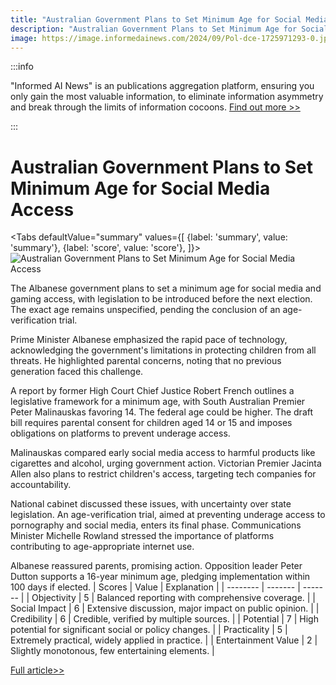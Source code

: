 ```yaml
---
title: "Australian Government Plans to Set Minimum Age for Social Media Access"
description: "Australian Government Plans to Set Minimum Age for Social Media Access"
image: https://image.informedainews.com/2024/09/Pol-dce-1725971293-0.jpg
---
```



:::info

"Informed AI News" is an publications aggregation platform, ensuring you only gain the most valuable information, to eliminate information asymmetry and break through the limits of information cocoons.  [Find out more >>](/)

:::

# Australian Government Plans to Set Minimum Age for Social Media Access


<Tabs
	defaultValue="summary"
	values={[
	{label: 'summary', value: 'summary'},
	{label: 'score', value: 'score'},
]}>
<TabItem value="summary">
<img
  src="https://image.informedainews.com/2024/09/Pol-dce-1725971293-0.jpg"
  alt="Australian Government Plans to Set Minimum Age for Social Media Access"
/>



The Albanese government plans to set a minimum age for social media and gaming access, with legislation to be introduced before the next election. The exact age remains unspecified, pending the conclusion of an age-verification trial.

Prime Minister Albanese emphasized the rapid pace of technology, acknowledging the government's limitations in protecting children from all threats. He highlighted parental concerns, noting that no previous generation faced this challenge.

A report by former High Court Chief Justice Robert French outlines a legislative framework for a minimum age, with South Australian Premier Peter Malinauskas favoring 14. The federal age could be higher. The draft bill requires parental consent for children aged 14 or 15 and imposes obligations on platforms to prevent underage access.

Malinauskas compared early social media access to harmful products like cigarettes and alcohol, urging government action. Victorian Premier Jacinta Allen also plans to restrict children's access, targeting tech companies for accountability.

National cabinet discussed these issues, with uncertainty over state legislation. An age-verification trial, aimed at preventing underage access to pornography and social media, enters its final phase. Communications Minister Michelle Rowland stressed the importance of platforms contributing to age-appropriate internet use.

Albanese reassured parents, promising action. Opposition leader Peter Dutton supports a 16-year minimum age, pledging implementation within 100 days if elected.
</TabItem>
<TabItem value="score">
	| Scores     | Value   | Explanation |
	| -------- | ------- | ------- |
	| Objectivity  | 5    | Balanced reporting with comprehensive coverage.    |
	| Social Impact | 6     | Extensive discussion, major impact on public opinion.    |
	| Credibility    | 6    | Credible, verified by multiple sources.    |
	| Potential    | 7    | High potential for significant social or policy changes.    |
	| Practicality    | 5    | Extremely practical, widely applied in practice.    |
	| Entertainment Value    | 2    | Slightly monotonous, few entertaining elements.    |
</TabItem>
</Tabs>

[Full article>>](https://www.theguardian.com/australia-news/article/2024/sep/09/social-media-age-limits-to-go-before-parliament-ahead-of-next-election-albanese-says)
